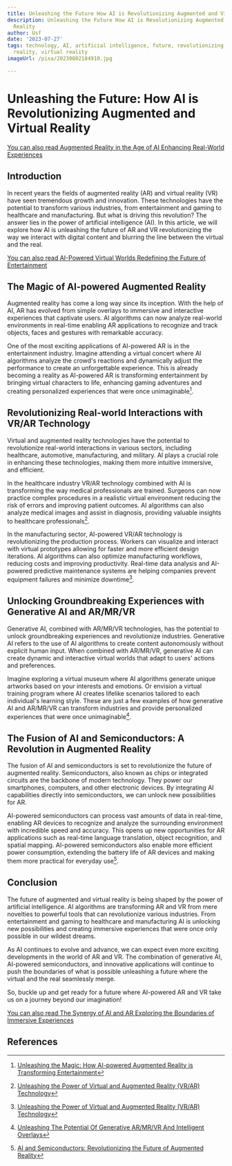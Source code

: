 ```yaml
---
title: Unleashing the Future How AI is Revolutionizing Augmented and Virtual Reality
description: Unleashing the Future How AI is Revolutionizing Augmented and Virtual
  Reality
author: Usf
date: '2023-07-27'
tags: technology, AI, artificial intelligence, future, revolutionizing, augmented
  reality, virtual reality
imageUrl: /pixa/20230802184910.jpg

---
```

# Unleashing the Future: How AI is Revolutionizing Augmented and Virtual Reality

[You can also read Augmented Reality in the Age of AI Enhancing Real-World Experiences](Augmented%20Reality%20in%20the%20Age%20of%20AI%20Enhancing%20Real-World%20Experiences)


## Introduction

In recent  years the fields of augmented reality (AR) and virtual reality (VR) have seen tremendous growth and innovation. These technologies have the  potential to transform various industries, from entertainment and gaming to healthcare  and manufacturing. But what is driving this revolution? The answer lies in the power of artificial intelligence (AI).  In  this article, we will explore how AI is unleashing the future of AR and VR revolutionizing  the way we interact with digital content and blurring the line between the virtual and the  real.

[You can also read AI-Powered Virtual Worlds  Redefining the Future of Entertainment](AI-Powered%20Virtual%20Worlds%20Redefining%20the%20Future%20of%20Entertainment)


## The  Magic of AI-powered Augmented Reality

Augmented reality has come a  long way since its inception. With the help of AI, AR has evolved from simple overlays to immersive and interactive experiences  that captivate users. AI algorithms can  now analyze real-world environments  in real-time enabling AR applications to recognize and track objects, faces  and gestures with remarkable accuracy.

One of the most exciting  applications of AI-powered AR is  in  the entertainment industry. Imagine attending  a virtual concert where AI algorithms analyze the crowd's reactions and dynamically adjust the performance to create an  unforgettable experience. This is  already becoming a reality as  AI-powered AR is transforming entertainment by  bringing virtual characters to life, enhancing gaming adventures and creating personalized experiences that were once unimaginable[^1^].

## Revolutionizing  Real-world Interactions with VR/AR Technology

Virtual and augmented reality technologies have the potential  to revolutionize real-world interactions in various sectors,  including healthcare, automotive, manufacturing,  and  military.  AI plays a crucial role in enhancing these technologies, making them more intuitive immersive, and efficient.

In the healthcare industry VR/AR technology combined with AI is transforming the  way medical professionals  are  trained. Surgeons can now practice complex  procedures in a realistic virtual environment reducing the risk  of  errors and improving patient outcomes. AI algorithms can also  analyze medical images and assist in diagnosis, providing valuable insights to  healthcare professionals[^2^].

In the manufacturing sector, AI-powered VR/AR technology is  revolutionizing the production process. Workers can visualize and interact with  virtual prototypes allowing for faster and more  efficient design iterations. AI algorithms can also optimize manufacturing workflows, reducing costs and improving productivity. Real-time data analysis and AI-powered predictive maintenance systems are helping companies prevent equipment failures and minimize downtime[^2^].

## Unlocking Groundbreaking Experiences with Generative AI  and AR/MR/VR

Generative AI, combined  with AR/MR/VR technologies, has the potential to unlock groundbreaking experiences and revolutionize industries. Generative AI refers to  the use of  AI algorithms  to create content autonomously without  explicit human input. When combined with AR/MR/VR, generative AI can create  dynamic and interactive  virtual worlds  that adapt to  users' actions and preferences.

Imagine exploring a virtual museum where AI algorithms  generate unique artworks based on your interests and emotions. Or  envision a virtual training program where AI creates lifelike scenarios  tailored to each individual's learning style. These are just a few examples of how generative AI and AR/MR/VR can transform industries and provide personalized experiences that  were once unimaginable[^3^].

## The Fusion of AI and Semiconductors: A Revolution in Augmented Reality

The fusion of  AI  and semiconductors is set to revolutionize the future of augmented reality. Semiconductors, also known as chips or integrated circuits are the backbone of modern  technology. They power our smartphones, computers, and other electronic devices. By integrating AI capabilities directly  into semiconductors, we can  unlock new possibilities for AR.

AI-powered semiconductors can process vast amounts  of data in real-time, enabling AR devices to  recognize and analyze the surrounding environment with incredible  speed and accuracy. This opens up new opportunities for AR applications such as real-time  language translation, object recognition, and spatial mapping. AI-powered semiconductors  also enable more efficient power consumption, extending  the battery life of AR devices and making them more  practical for  everyday use[^4^].

## Conclusion

The future of augmented and virtual reality is being shaped by the power of artificial intelligence. AI algorithms are transforming  AR and VR from mere novelties  to powerful tools that can revolutionize various industries. From entertainment and gaming to healthcare and manufacturing AI is unlocking  new possibilities and creating immersive experiences that were once  only possible in our wildest dreams.

As AI continues to evolve and advance, we can expect even more exciting  developments in the world of AR and VR.  The combination of generative AI, AI-powered semiconductors, and  innovative  applications will continue to push the boundaries of what is possible unleashing a future where the virtual and the  real  seamlessly merge.

So, buckle up  and get ready for a future where AI-powered AR and VR take us on a journey beyond our imagination!

[You can also read The Synergy of AI and AR Exploring  the Boundaries of Immersive Experiences](The%20Synergy%20of%20AI%20and%20AR%20Exploring%20the%20Boundaries%20of%20Immersive%20Experiences)


## References

[^1^]: [Unleashing the  Magic: How AI-powered  Augmented Reality is Transforming Entertainment](https://bootcamp.uxdesign.cc/unleashing-the-magic-how-ai-powered-augmented-reality-is-transforming-entertainment-e17be53b1de)

[^2^]: [Unleashing the Power of Virtual and Augmented Reality (VR/AR)  Technology](https://idstch.com/industry/unleashing-the-power-of-virtual-and-augmented-reality-vr-ar-technology-revolutionizing-healthcare-automotive-manufacturing-and-military-sectors-while-enhancing-real-world-interactions/)

[^3^]: [Unleashing The Potential Of Generative AR/MR/VR And Intelligent Overlays](https://www.thedrum.com/opinion/2023/06/23/unleashing-the-potential-generative-armrvr-and-intelligent-overlays)

[^4^]: [AI and Semiconductors: Revolutionizing the Future of Augmented  Reality](https://ts2.space/en/ai-and-semiconductors-revolutionizing-the-future-of-augmented-reality/)